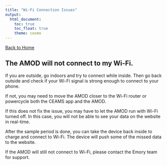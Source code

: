 ```yaml
---
title: "Wi-Fi Connection Issues"
output: 
  html_document:
    toc: true
    toc_float: true
    theme: cosmo
---
```


[Back to Home](index.html)

## The AMOD will not connect to my Wi-Fi.

If you are outside, go indoors and try to connect while inside. Then go back outside and check if your Wi-Fi signal is strong enough to connect to your phone.

If not, you may need to move the AMOD closer to the Wi-Fi router or powercycle both the CEAMS app and the AMOD.

If this does not fix the issue, you may have to let the AMOD run with Wi-Fi turned off. In this case, you will not be able to see your data on the website in real-time.

After the sample period is done, you can take the device back inside to charge and connect to Wi-Fi. The device will push some of the missed data to the website.

If the AMOD will still not connect to Wi-Fi, please contact the Emory team for support.
